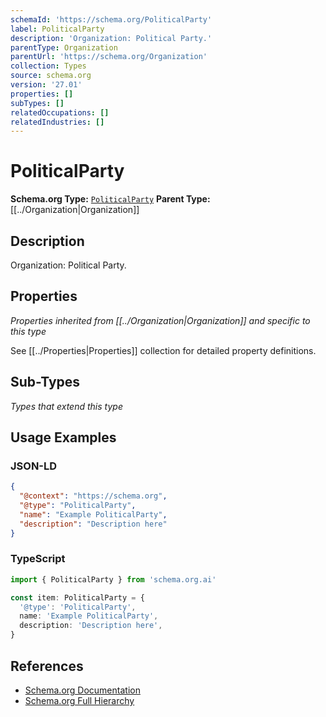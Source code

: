 ```yaml
---
schemaId: 'https://schema.org/PoliticalParty'
label: PoliticalParty
description: 'Organization: Political Party.'
parentType: Organization
parentUrl: 'https://schema.org/Organization'
collection: Types
source: schema.org
version: '27.01'
properties: []
subTypes: []
relatedOccupations: []
relatedIndustries: []
---
```

# PoliticalParty

**Schema.org Type:** [`PoliticalParty`](https://schema.org/PoliticalParty)
**Parent Type:** [[../Organization|Organization]]

## Description

Organization: Political Party.

## Properties

*Properties inherited from [[../Organization|Organization]] and specific to this type*

See [[../Properties|Properties]] collection for detailed property definitions.

## Sub-Types

*Types that extend this type*

## Usage Examples

### JSON-LD

```json
{
  "@context": "https://schema.org",
  "@type": "PoliticalParty",
  "name": "Example PoliticalParty",
  "description": "Description here"
}
```

### TypeScript

```typescript
import { PoliticalParty } from 'schema.org.ai'

const item: PoliticalParty = {
  '@type': 'PoliticalParty',
  name: 'Example PoliticalParty',
  description: 'Description here',
}
```

## References

- [Schema.org Documentation](https://schema.org/PoliticalParty)
- [Schema.org Full Hierarchy](https://schema.org/docs/full.html)
